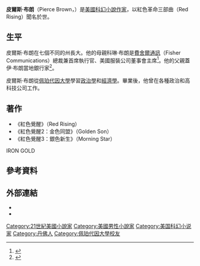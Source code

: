 {{Orphan|time=2016-10-07T14:47:57+00:00}}
{{Infobox writer
| name        = 皮爾斯·布朗
| image       =Pierce Brown by Gage Skidmore.jpg
| caption     =
| birth_name  =
| birth_date  = {{birth date and age|1988|01|28}}
| birth_place = [[美國|美國]][[丹佛|丹佛]]
| occupation  = 小说家、编剧
| citizenship = [[美國|美國]]
| ethnicity   =
| language    = 英語
| period      =
| subject     = [[科幻小說|科幻小說]]
| alma_mater  = [[佩珀代因大學|佩珀代因大學]] (2010)
| spouse      =
| influences  =
| influenced  =
| notableworks  = 紅色革命三部曲
| awards        = Goodreads Best Science Fiction Novel 2015, Goodreads Best New Author 2014
| website       = www.pierce-brown.com
}}

'''皮爾斯·布朗'''（Pierce Brown，{{bd|1988年|1月28日|||}}）是[[美國|美國]][[科幻小說|科幻小說]][[作家|作家]]，以紅色革命三部曲（Red Rising）聞名於世。

==生平==
皮爾斯·布朗在七個不同的州長大。他的母親科琳·布朗是[[費舍爾通訊|費舍爾通訊]]（Fisher Communications）總裁兼首席執行官、美國服裝公司董事會主席<ref>{{Cite web|title = American Apparel Appoints Colleen B. Brown as Chairperson of the Board of Directors (AMEX:APP)|url = http://investors.americanapparel.net/releasedetail.cfm?ReleaseID=888720|website = investors.americanapparel.net|access-date = 2016-01-27|deadurl = yes|archiveurl = https://web.archive.org/web/20160202233630/http://investors.americanapparel.net/releasedetail.cfm?ReleaseID=888720|archivedate = 2016-02-02}}</ref>。他的父親蓋伊·布朗當地銀行家<ref>{{Cite web|title = Why Pierce Brown Might Be Fiction's Next Superstar|url = http://www.buzzfeed.com/erinlarosa/why-pierce-brown-might-be-fictions-next-superstar#.psB8pq3ZR|website = BuzzFeed|access-date = 2016-01-27|archive-date = 2020-11-12|archive-url = https://web.archive.org/web/20201112013436/http://www.buzzfeed.com/erinlarosa/why-pierce-brown-might-be-fictions-next-superstar#.psB8pq3ZR|dead-url = no}}</ref>。

皮爾斯·布朗從[[佩珀代因大學|佩珀代因大學]]學習[[政治學|政治學]]和[[經濟學|經濟學]]。畢業後，他曾在各種政治和高科技公司工作。

==著作==
*《紅色覺醒》（Red Rising）
*《紅色覺醒2：金色同盟》（Golden Son）
*《紅色覺醒3：銀色新生》（Morning Star）
IRON GOLD

==參考資料==
<references/>

== 外部連結 ==
* {{Twitter}}
* {{isfdb name|id=Pierce_Brown|name=Pierce Brown}}

{{Authority control}}
{{DEFAULTSORT:Brown, Pierce}}
[[Category:21世紀美國小說家|Category:21世紀美國小說家]]
[[Category:美國男性小說家|Category:美國男性小說家]]
[[Category:美国科幻小说家|Category:美国科幻小说家]]
[[Category:丹佛人|Category:丹佛人]]
[[Category:佩珀代因大學校友|Category:佩珀代因大學校友]]